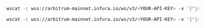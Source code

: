 
<Tabs>
  <TabItem value="newHeads">

```bash
wscat -c wss://arbitrum-mainnet.infura.io/ws/v3/<YOUR-API-KEY> -x '{"jsonrpc": "2.0", "id": 1, "method": "eth_subscribe", "params": ["newHeads"]}'
```

  </TabItem>
  <TabItem value="logs">

```bash
wscat -c wss://arbitrum-mainnet.infura.io/ws/v3/<YOUR-API-KEY> -x '{"jsonrpc": "2.0", "id": 1, "method": "eth_subscribe", "params": ["logs", {"address": "0x8320fe7702b96808f7bbc0d4a888ed1468216cfd", "topics": ["0xd78a0cb8bb633d06981248b816e7bd33c2a35a6089241d099fa519e361cab902"]}]}'
```

  </TabItem>
</Tabs>
